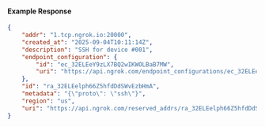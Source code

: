 #### Example Response

```json
{
	"addr": "1.tcp.ngrok.io:20000",
	"created_at": "2025-09-04T10:11:14Z",
	"description": "SSH for device #001",
	"endpoint_configuration": {
		"id": "ec_32ELEeY9zLX7BQ2wIKWOLBaB7MW",
		"uri": "https://api.ngrok.com/endpoint_configurations/ec_32ELEeY9zLX7BQ2wIKWOLBaB7MW"
	},
	"id": "ra_32ELEelph66Z5hfdDdSWvEzbHmA",
	"metadata": "{\"proto\": \"ssh\"}",
	"region": "us",
	"uri": "https://api.ngrok.com/reserved_addrs/ra_32ELEelph66Z5hfdDdSWvEzbHmA"
}
```
